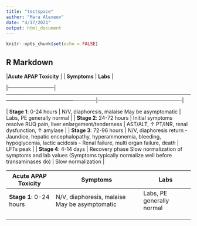 ```yaml
---
title: "testspace"
author: "Mara Alexeev"
date: "4/17/2021"
output: html_document
---
```


```r
knitr::opts_chunk$set(echo = FALSE)
```

## R Markdown

|**Acute APAP Toxicity** \| \| **Symptoms** \| **Labs** \|

\|---------------------------\|-----------------------------------------------------------------------------------------------------------------------------------------------------------------\|-------------------------------------------------\|

\| **Stage 1**: 0-24 hours \| N/V, diaphoresis, malaise May be asymptomatic \| Labs, PE generally normal \| \| **Stage 2**: 24-72 hours \| Initial symptoms resolve RUQ pain, liver enlargement/tenderness \| AST/ALT, ↑ PT/INR, renal dysfunction, ↑ amylase \| \| **Stage 3**: 72-96 hours \| N/V, diaphoresis return - Jaundice, hepatic encephalopathy, hyperammonemia, bleeding, hypoglycemia, lactic acidosis - Renal failure, multi organ failure, death \| LFTs peak \| \| **Stage 4**: 4-14 days \| Recovery phase Slow normalization of symptoms and lab values (Symptoms typically normalize well before transaminases do) \| Slow normalization \|

| **Acute APAP Toxicity** | **Symptoms**                                  | **Labs**                  |
|-------------------------|-----------------------------------------------|---------------------------|
| **Stage 1**: 0-24 hours | N/V, diaphoresis, malaise May be asymptomatic | Labs, PE generally normal |
|                         |                                               |                           |
|                         |                                               |                           |
|                         |                                               |                           |
